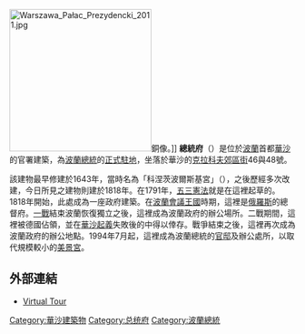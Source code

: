 {{Expand|time=2016-08-05T13:55:07+00:00}}
[[File:Warszawa_Pałac_Prezydencki_2011.jpg|250px]]銅像。]]
'''總統府'''（{{lang-pl|Pałac Prezydencki}}）是位於[[波蘭|波蘭]]首都[[華沙|華沙]]的官署建築，為[[波蘭總統|波蘭總統]]的[[總統府|正式駐地]]，坐落於華沙{{link-ja|中區 (華沙)|Śródmieście, Warsaw|中區}}的[[克拉科夫郊區街|克拉科夫郊區街]]46與48號。

該建物最早修建於1643年，當時名為「科涅茨波爾斯基宮」（{{lang|pl|''Pałac Koniecpolskich''}}），之後歷經多次改建，今日所見之建物則建於1818年。在1791年，[[五三憲法|五三憲法]]就是在這裡起草的。1818年開始，此處成為一座政府建築。在[[波蘭會議王國|波蘭會議王國]]時期，這裡是[[俄羅斯|俄羅斯]]的總督府。[[一戰|一戰]]結束波蘭恢復獨立之後，這裡成為波蘭政府的辦公場所。二戰期間，這裡被德國佔領，並在[[華沙起義|華沙起義]]失敗後的{{link-en|拆毀華沙|Planned destruction of Warsaw|摧毀行動}}中得以倖存。戰爭結束之後，這裡再次成為波蘭政府的辦公地點。1994年7月起，這裡成為波蘭總統的[[官邸|官邸]]及辦公處所，以取代規模較小的[[美景宮_(華沙)|美景宮]]。

==外部連結==
* {{pl icon}} [https://web.archive.org/web/20061205232232/http://wirtualnepodroze.dziennik.pl/palac_prezydencki/index.html Virtual Tour]

{{coord|52|14|34|N|21|00|57|E|type:landmark|display=title}}
{{Authority control}}
[[Category:華沙建築物|Category:華沙建築物]]
[[Category:总统府|Category:总统府]]
[[Category:波蘭總統|Category:波蘭總統]]